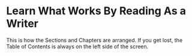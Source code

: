 # Learn What Works By Reading As a Writer

This is how the Sections and Chapters are arranged. If you get lost, the Table of Contents is always on the left side of the screen.  

